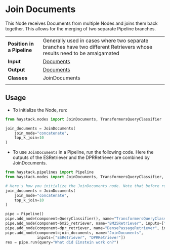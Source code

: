 # Join Documents

This Node receives Documents from multiple Nodes and joins them back together.
This allows for the merging of two separate Pipeline branches.

|||
|-------------|-----------------------------------------------------------------------------------------------------------------------------------------------------------------------------|
|__Position in a Pipeline__| Generally used in cases where two separate branches have two different Retrievers whose results need to be amalgamated |
|__Input__       | [Documents](/components/v1.8.0/documents-answers-labels#document)                                                                                                                                                                  |
|__Output__      | [Documents](/components/v1.8.0/documents-answers-labels#document)                                                                                                             |
|__Classes__     | JoinDocuments                                                                                                           |
|||

## Usage

* To initialize the Node, run:
```python
from haystack.nodes import JoinDocuments, TransformersQueryClassifier

join_documents = JoinDocuments(
    join_mode="concatenate",
    top_k_join=10
)
```

* To use `JoinDocuments` in a Pipeline, run the following code.
Here the outputs of the ESRetriever and the DPRRetriever are combined by JoinDocuments.

```python
from haystack.pipelines import Pipeline
from haystack.nodes import JoinDocuments, TransformersQueryClassifier, BM25Retriever, DensePassageRetriever

# Here's how you initialize the JoinDocuments node. Note that before running the Pipeline, you need to initialize all the other nodes as well.
join_documents = JoinDocuments(
    join_mode="concatenate",
    top_k_join=10
)

pipe = Pipeline()
pipe.add_node(component=QueryClassifier(), name="TransformersQueryClassifier", inputs=["Query"])
pipe.add_node(component=bm25_retriever, name="BM25Retriever", inputs=["TransformersQueryClassifier.output_1"])
pipe.add_node(component=dpr_retriever, name="DensePassageRetriever", inputs=["TransformersQueryClassifier.output_2"])
pipe.add_node(component=join_documents, name="JoinDocuments",
              inputs=["ESRetriever", "DPRRetriever"])
res = pipe.run(query="What did Einstein work on?")
```
